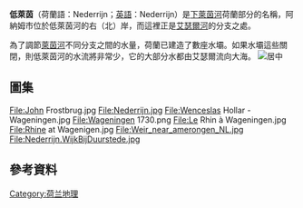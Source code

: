 {{Unreferenced|time=2020-12-22T09:40:04+00:00}}
{{Infobox river|name=低萊茵河<br>
Nederrijn|source1_elevation=|depth_min=|depth_avg=|depth_max=|discharge1_location=|discharge1_min=|discharge1_avg=|discharge1_max=<!---------------------- BASIN FEATURES -->|source1=Pannerdens 運河|source1_location=荷蘭海爾德蘭省Huissen<br>（{{coord|51|56|59|N|5|57|7|E}}）|source1_coordinates={{coord|51|56|59|N|5|57|7|E|display=inline}}|mouth=[[Lek_(river)|Lek]]|width_avg=|mouth_location=荷蘭烏特勒支<br>（{{coord|51|58|11|N|5|21|8|E}}）|mouth_coordinates={{coord|51|58|11|N|5|21|8|E|display=inline,title}}|mouth_elevation=|progression=|river_system=|basin_size=|tributaries_left=|tributaries_right=|custom_label=|custom_data=|width_max=|width_min=|name_native=|pushpin_map_size=250px|name_native_lang=|name_other=|name_etymology=<!---------------------- IMAGE & MAP -->|image=Arnhem Nederrijn ochtend apr04.jpg|image_size=|image_caption=阿納姆附近的低萊茵河|map=Location Nederrijn vanaf Kandia.png|map_size=250px|map_caption=低萊茵河的位置|pushpin_map=|pushpin_map_caption=<!---------------------- LOCATION -->|length={{convert|50|km|mi|abbr=on}}|subdivision_type1=國家|subdivision_name1=荷蘭|subdivision_type2=|subdivision_name2=|subdivision_type3=省|subdivision_name3=[[海尔德兰省|海爾德蘭]]|subdivision_type4=|subdivision_name4=|subdivision_type5=|subdivision_name5=<!---------------------- PHYSICAL CHARACTERISTICS -->|extra=}}
'''低萊茵'''（荷蘭語：Nederrijn；[[英语|英語]]：Nederrijn）是[[下萊茵河|下萊茵河]]荷蘭部分的名稱，阿納姆市位於低萊茵河的右（北）岸，而這裡正是[[艾瑟尔河|艾瑟爾河]]的分支之處。

為了調節[[莱茵河|萊茵河]]不同分支之間的水量，荷蘭已建造了數座水壩。如果水壩這些關閉，則低萊茵河的水流將非常少，它的大部分水都由艾瑟爾流向大海。
[[File:Nederline_Location_osm.png|居中]]

== 圖集 ==
<gallery>
File:John Frostbrug.jpg
File:Nederrijn.jpg
File:Wenceslas Hollar - Wageningen.jpg
File:Wageningen 1730.png
File:Le Rhin à Wageningen.jpg
File:Rhine at Wagenigen.jpg
File:Weir_near_amerongen_NL.jpg
File:Nederrijn.WijkBijDuurstede.jpg
</gallery>

== 參考資料 ==
{{Reflist|2}}

[[Category:荷兰地理|Category:荷兰地理]]